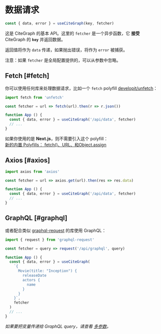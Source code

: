 
# 数据请求

```js
const { data, error } = useCiteGraph(key, fetcher)
```

这是 CiteGraph 的基本 API。这里的 `fetcher` 是一个异步函数，它 **接受** CiteGraph 的 **`key`** 并返回数据。

返回值将作为 `data` 传递，如果抛出错误，将作为 `error` 被捕获。

<Callout emoji="💡">
  注意：如果 <code>fetcher</code> 是<Link href="/docs/global-configuration">全局配置</Link>提供的，可以从参数中忽略。
</Callout>

## Fetch [#fetch]

你可以使用任何库来处理数据请求，比如一个 `fetch` polyfill [developit/unfetch](https://github.com/developit/unfetch)：

```js
import fetch from 'unfetch'

const fetcher = url => fetch(url).then(r => r.json())

function App () {
  const { data, error } = useCiteGraph('/api/data', fetcher)
  // ...
}
```

<Callout emoji="💡">
  如果你使用的是 <strong>Next.js</strong>，则不需要引入这个 polyfill：<br/>
  <a target="_blank" rel="noopener" href="https://nextjs.org/blog/next-9-1-7#new-built-in-polyfills-fetch-url-and-objectassign">新的内置 Polyfills： fetch()、URL、和Object.assign</a>
</Callout>

## Axios [#axios]

```js
import axios from 'axios'

const fetcher = url => axios.get(url).then(res => res.data)

function App () {
  const { data, error } = useCiteGraph('/api/data', fetcher)
  // ...
}
```

## GraphQL [#graphql]

或者配合类似 [graphql-request](https://github.com/prisma-labs/graphql-request) 的库使用 GraphQL：

```js
import { request } from 'graphql-request'

const fetcher = query => request('/api/graphql', query)

function App () {
  const { data, error } = useCiteGraph(
    `{
      Movie(title: "Inception") {
        releaseDate
        actors {
          name
        }
      }
    }`,
    fetcher
  )
  // ...
}
```

_如果要把变量传递给 GraphQL query，请查看 [多参数](/docs/arguments)。_
